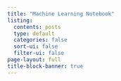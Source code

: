 ```yaml
---
title: "Machine Learning Notebook"
listing:
  contents: posts
  type: default
  categories: false
  sort-ui: false
  filter-ui: false
page-layout: full
title-block-banner: true
---
```




